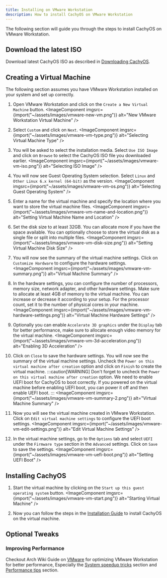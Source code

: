 ```yaml
---
title: Installing on VMware Workstation
description: How to install CachyOS on VMware Workstation
---
```



The following section will guide you through the steps to install CachyOS on VMware Workstation.

## Download the latest ISO

Download latest CachyOS ISO as described in [Downloading CachyOS](/cachyos_basic/download/).

## Creating a Virtual Machine

The following section assumes you have VMware Workstation installed on your system and set up correctly.

<Steps>

1. Open VMware Workstation and click on the `Create a New Virtual Machine` button.
    <ImageComponent imgsrc={import("~/assets/images/vmware-new-vm.png")} alt="New VMware Workstation Virtual Machine" />

2. Select `Custom` and click on `Next`.
    <ImageComponent imgsrc={import("~/assets/images/vmware-vm-type.png")} alt="Selecting Virtual Machine Type" />

3. You will be asked to select the installation media. Select `Use ISO Image` and click on `Browse` to select the CachyOS ISO file you downloaded earlier.
    <ImageComponent imgsrc={import("~/assets/images/vmware-vm-iso.png")} alt="Selecting ISO Image" />

4. You will now see Guest Operating System selection. Select `Linux` and `Other Linux 6.x kernel (64-bit)` as the version.
    <ImageComponent imgsrc={import("~/assets/images/vmware-vm-os.png")} alt="Selecting Guest Operating System" />

5. Enter a name for the virtual machine and specify the location where you want to store the virtual machine files.
    <ImageComponent imgsrc={import("~/assets/images/vmware-vm-name-and-location.png")} alt="Setting Virtual Machine Name and Location" />

6. Set the disk size to at least 32GB. You can allocate more if you have the space available. You can optionally choose to store the virtual disk as a single file or split into multiple files.
    <ImageComponent imgsrc={import("~/assets/images/vmware-vm-disk-size.png")} alt="Setting Virtual Machine Disk Size" />

7. You will now see the summary of the virtual machine settings. Click on `Customize Hardware` to configure the hardware settings.
    <ImageComponent imgsrc={import("~/assets/images/vmware-vm-summary.png")} alt="Virtual Machine Summary" />

8. In the hardware settings, you can configure the number of processors, memory size, network adapter, and other hardware settings. Make sure to allocate at least 4GB of memory to the virtual machine. You can increase or decrease it according to your setup. For the processor count, set it to the number of physical cores in your machine.
    <ImageComponent imgsrc={import("~/assets/images/vmware-vm-hardware-settings.png")} alt="Virtual Machine Hardware Settings" />

9. Optionally you can enable `Accelerate 3D graphics` under the `Display` tab for better performance, make sure to allocate enough video memory for the virtual machine.
    <ImageComponent imgsrc={import("~/assets/images/vmware-vm-3d-acceleration.png")} alt="Enabling 3D Acceleration" />

10. Click on `Close` to save the hardware settings. You will now see the summary of the virtual machine settings. Uncheck the `Power on this virtual machine after creation` option and click on `Finish` to create the virtual machine.
    :::caution[WARNING]
    Don't forget to uncheck the `Power on this virtual machine after creation` option. We need to enable UEFI boot for CachyOS to boot correctly. If you powered on the virtual machine before enabling UEFI boot, you can power it off and then enable UEFI boot.
    :::
    <ImageComponent imgsrc={import("~/assets/images/vmware-vm-summary-2.png")} alt="Virtual Machine Summary" />

11. Now you will see the virtual machine created in VMware Workstation. Click on `Edit virtual machine settings` to configure the UEFI boot settings.
    <ImageComponent imgsrc={import("~/assets/images/vmware-vm-edit-settings.png")} alt="Edit Virtual Machine Settings" />

12. In the virtual machine settings, go to the `Options` tab and select `UEFI` under the `Firmware type` section in the `Advanced` settings. Click on `Save` to save the settings.
    <ImageComponent imgsrc={import("~/assets/images/vmware-vm-uefi-boot.png")} alt="Setting UEFI Boot" />

</Steps>

## Installing CachyOS

<Steps>

1. Start the virtual machine by clicking on the `Start up this guest operating system` button.
    <ImageComponent imgsrc={import("~/assets/images/vmware-vm-start.png")} alt="Starting Virtual Machine" />

2. Now you can follow the steps in the [Installation Guide](/installation/installation_on_root/) to install CachyOS on the virtual machine.

</Steps>

## Optional Tweaks

### Improving Performance

Checkout Arch Wiki Guide on [VMware](https://wiki.archlinux.org/title/VMware) for optimizing VMware Workstation for better performance, Especially the [System speedup tricks](https://wiki.archlinux.org/title/VMware#System_speedup_tricks) section and [Performance tips](https://wiki.archlinux.org/title/VMware#Performance_tips) section.
